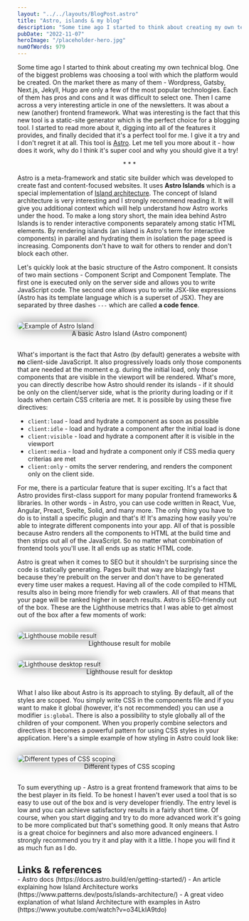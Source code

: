 ```yaml
---
layout: "../../layouts/BlogPost.astro"
title: "Astro, islands & my blog"
description: "Some time ago I started to think about creating my own technical blog. One of the biggest problems was choosing a tool with which the platform would be created. On the market there as many of them..."
pubDate: "2022-11-07"
heroImage: "/placeholder-hero.jpg"
numOfWords: 979
---
```


Some time ago I started to think about creating my own technical blog. One of the biggest problems was choosing a tool with which the platform would be created. On the market there as many of them - Wordpress, Gatsby, Next.js, Jekyll, Hugo are only a few of the most popular technologies. Each of them has pros and cons and it was difficult to select one. Then I came across a very interesting article in one of the newsletters. It was about a new (another) frontend framework. What was interesting is the fact that this new tool is a static-site generator which is the perfect choice for a blogging tool. I started to read more about it, digging into all of the features it provides, and finally decided that it's a perfect tool for me. I give it a try and I don't regret it at all. This tool is [Astro](https://astro.build/). Let me tell you more about it - how does it work, why do I think it's super cool and why you should give it a try!

<div style="width: 100%; text-align: center;">* * *</div>

Astro is a meta-framework and static site builder which was developed to create fast and content-focused websites. It uses **Astro Islands** which is a special implementation of [Island architecture](https://www.patterns.dev/posts/islands-architecture/). The concept of Island architecture is very interesting and I strongly recommend reading it. It will give you additional context which will help understand how Astro works under the hood. To make a long story short, the main idea behind Astro Islands is to render interactive components separately among static HTML elements. By rendering islands (an island is Astro's term for interactive components) in parallel and hydrating them in isolation the page speed is increasing. Components don't have to wait for others to render and don't block each other.

Let's quickly look at the basic structure of the Astro component. It consists of two main sections - Component Script and Component Template. The first one is executed only on the server side and allows you to write JavaScript code. The second one allows you to write JSX-like expressions (Astro has its template language which is a superset of JSX). They are separated by three dashes `---` which are called **a code fence**.

<figure style="margin: 30px 0;">
  <img
    src="/astro-structure.png"
    alt="Example of Astro Island"
    width={720}
    height="auto"
    style="box-shadow: 0px 0px 24px 0px rgba(0, 0, 0, 0.5); border-radius: 10px;"
  />
  <figcaption style="text-align: center;">A basic Astro Island (Astro component)</figcaption>
</figure>

What's important is the fact that Astro (by default) generates a website with **no** client-side JavaScript. It also progressively loads only those components that are needed at the moment e.g. during the initial load, only those components that are visible in the viewport will be rendered. What's more, you can directly describe how Astro should render its islands - if it should be only on the client/server side, what is the priority during loading or if it loads when certain CSS criteria are met. It is possible by using these five directives:
- `client:load` - load and hydrate a component as soon as possible
- `client:idle` - load and hydrate a component after the initial load is done
- `client:visible` - load and hydrate a component after it is visible in the viewport
- `client:media` - load and hydrate a component only if CSS media query criterias are met
- `client:only` - omits the server rendering, and renders the component only on the client side.

For me, there is a particular feature that is super exciting. It's a fact that Astro provides first-class support for many popular frontend frameworks & libraries. In other words - in Astro, you can use code written in React, Vue, Angular, Preact, Svelte, Solid, and many more. The only thing you have to do is to install a specific plugin and that's it! It's amazing how easily you're able to integrate different components into your app. All of that is possible because Astro renders all the components to HTML at the build time and then strips out all of the JavaScript. So no matter what combination of frontend tools you'll use. It all ends up as static HTML code.

Astro is great when it comes to SEO but it shouldn't be surprising since the code is statically generating. Pages built that way are blazingly fast because they're prebuilt on the server and don't have to be generated every time user makes a request. Having all of the code compiled to HTML results also in being more friendly for web crawlers. All of that means that your page will be ranked higher in search results. Astro is SEO-friendly out of the box. These are the Lighthouse metrics that I was able to get almost out of the box after a few moments of work:

<figure style="margin: 30px 0;">
  <img
    src="/mobileLighthouse.png"
    alt="Lighthouse mobile result"
    width={720}
    height="auto"
    style="box-shadow: 0px 0px 24px 0px rgba(0, 0, 0, 0.5); border-radius: 10px;"
  />
  <figcaption style="text-align: center;">Lighthouse result for mobile</figcaption>
</figure>
<figure style="margin: 30px 0;">
  <img
    src="/desktopLighthouse.png"
    alt="Lighthouse desktop result"
    width={720}
    height="auto"
    style="box-shadow: 0px 0px 24px 0px rgba(0, 0, 0, 0.5); border-radius: 10px;"
  />
  <figcaption style="text-align: center;">Lighthouse result for desktop</figcaption>
</figure>

What I also like about Astro is its approach to styling. By default, all of the styles are scoped. You simply write CSS in the components file and if you want to make it global (however, it's not recommended) you can use a modifier `is:global`. There is also a possibility to style globally all of the children of your component. When you properly combine selectors and directives it becomes a powerful pattern for using CSS styles in your application. Here's a simple example of how styling in Astro could look like:

<figure style="margin: 30px 0;">
  <img
    src="/astro-styles.png"
    alt="Different types of CSS scoping"
    width={720}
    height="auto"
    style="box-shadow: 0px 0px 24px 0px rgba(0, 0, 0, 0.5); border-radius: 10px;"
  />
  <figcaption style="text-align: center;">Different types of CSS scoping</figcaption>
</figure>

To sum everything up - Astro is a great frontend framework that aims to be the best player in its field. To be honest I haven't ever used a tool that is so easy to use out of the box and is very developer friendly. The entry level is low and you can achieve satisfactory results in a fairly short time. Of course, when you start digging and try to do more advanced work it's going to be more complicated but that's something good. It only means that Astro is a great choice for beginners and also more advanced engineers. I strongly recommend you try it and play with it a little. I hope you will find it as much fun as I do.

<span style="text-align: initial;">
<h2 style="margin-bottom: 0;">Links & references</h2>
- Astro docs (https://docs.astro.build/en/getting-started/)
- An article explaining how Island Architecture works (https://www.patterns.dev/posts/islands-architecture/)
- A great video explanation of what Island Architecture with examples in Astro (https://www.youtube.com/watch?v=o34LkIA9tdo)
</span>
